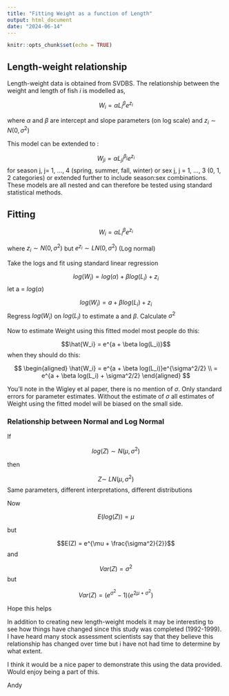 ```yaml
---
title: "Fitting Weight as a function of Length"
output: html_document
date: "2024-06-14"
---
```


```r
knitr::opts_chunk$set(echo = TRUE)

```
## Length-weight relationship {#len-weight}

Length-weight data is obtained from SVDBS. The relationship between the weight and length of fish *i* is modelled as,

$$ W_i = \alpha L_i ^ \beta e^{z_i}$$


where $\alpha$ and $\beta$ are intercept and slope parameters (on log scale) and $z_i \sim N(0,\sigma^2)$ 

This model can be extended to :

$$ W_{ji} = \alpha L_{ji} ^ {\beta_j} e^{z_i} $$
for season j, j= 1, ..., 4 (spring, summer, fall, winter) or sex j, j = 1, ..., 3 (0, 1, 2 categories) or extended further to include season:sex combinations. These models are all nested and can therefore be tested using standard statistical methods. 

## Fitting

$$ W_i = \alpha L_i ^ \beta e^{z_i}$$

where $z_i \sim N(0,\sigma^2)$ but $e^{z_i} \sim LN(0,\sigma^2)$  (Log normal)

Take the logs and fit using standard linear regression

$$ log(W_i) = log(\alpha) + \beta log(L_i) + z_i$$
let a =  $log(\alpha)$

$$ log(W_i) = a + \beta log(L_i) + z_i$$
Regress $log(W_i)$ on $log(L_i)$ to estimate a and $\beta$. Calculate $\sigma^2$ 

Now to estimate Weight using this fitted model most people do this:

$$\hat{W_i} = e^{a + \beta log(L_i)}$$
when they should do this:

$$
\begin{aligned}
\hat{W_i} = e^{a + \beta log(L_i)}e^{\sigma^2/2} \\
 = e^{a + \beta log(L_i) + \sigma^2/2}
\end{aligned}
$$

You'll note in the Wigley et al paper, there is no mention of $\sigma$. Only standard errors for parameter estimates. Without the estimate of $\sigma$ all estimates of Weight using the fitted model will be biased on the small side.

### Relationship between Normal and Log Normal

If 

$$log(Z) \sim N(\mu,\sigma^2)$$

then

$$Z \sim ~ LN(\mu, \sigma^2)$$
Same parameters, different interpretations, different distributions

Now

$$E(log(Z)) = \mu$$

but

$$E(Z) = e^{\mu + \frac{\sigma^2}{2}}$$
and 

$$Var(Z) = \sigma^2$$
but

$$Var(Z) = (e^{\sigma^2} - 1)(e ^{2\mu + \sigma^2})$$

Hope this helps

In addition to creating new length-weight models it may be interesting to see how things have changed since this study was completed (1992-1999). I have heard many stock assessment scientists say that they believe this relationship has changed over time but i have not had time to determine by what extent.

I think it would be a nice paper to demonstrate this using the data provided. Would enjoy being a part of this.

Andy



